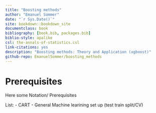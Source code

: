 ```yaml
---
title: "Boosting methods"
author: "Emanuel Sommer"
date: "`r Sys.Date()`"
site: bookdown::bookdown_site
documentclass: book
bibliography: [book.bib, packages.bib]
biblio-style: apalike
csl: the-annals-of-statistics.csl
link-citations: yes
description: "Boosting methods: Theory and Application (xgboost)"
github-repo: EmanuelSommer/boosting_methods
---
```


# Prerequisites

Here some Notation/ Prerequisites

List:
 - CART 
 - General Machine learining set up (test train split/CV)
